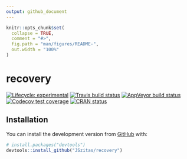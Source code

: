 ```yaml
---
output: github_document
---
```


<!-- README.md is generated from README.Rmd. Please edit that file -->

```r
knitr::opts_chunk$set(
  collapse = TRUE,
  comment = "#>",
  fig.path = "man/figures/README-",
  out.width = "100%"
)
```
# recovery

<!-- badges: start -->
[![Lifecycle: experimental](https://img.shields.io/badge/lifecycle-experimental-orange.svg)](https://www.tidyverse.org/lifecycle/#experimental)
[![Travis build status](https://travis-ci.org/JSzitas/recovery.svg?branch=master)](https://travis-ci.org/JSzitas/recovery)
[![AppVeyor build status](https://ci.appveyor.com/api/projects/status/github/JSzitas/recovery?branch=master&svg=true)](https://ci.appveyor.com/project/JSzitas/recovery)
[![Codecov test coverage](https://codecov.io/gh/JSzitas/recovery/branch/master/graph/badge.svg)](https://codecov.io/gh/JSzitas/recovery?branch=master)
[![CRAN status](https://www.r-pkg.org/badges/version/recovery)](https://CRAN.R-project.org/package=recovery)
<!-- badges: end -->

## Installation

You can install the development version from [GitHub](https://github.com/) with:

``` r
# install.packages("devtools")
devtools::install_github("JSzitas/recovery")
```
